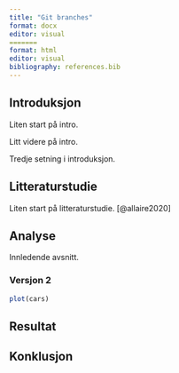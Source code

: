 ```yaml
---
title: "Git branches"
format: docx
editor: visual
=======
format: html
editor: visual
bibliography: references.bib
---
```


## Introduksjon

Liten start på intro.

Litt videre på intro.

Tredje setning i introduksjon.

## Litteraturstudie

Liten start på litteraturstudie.
[@allaire2020]

## Analyse

Innledende avsnitt.

### Versjon 2

```r
plot(cars)
```

## Resultat

## Konklusjon
